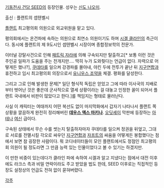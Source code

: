 [[기동전사 건담 SEED]]의 등장인물. 성우는 [[신도 나오미]].

출신 : 플랜트의 셉텐벨시

[[플랜트]] 최고평의회 의원으로 외교위원을 맡고 있다.

평의회에서는 온건파에 속하는 의원으로 최연소 의원이기도 하며 [[시겔 클라인]]의 측근이다. 동시에 플랜트의 제 9도시인 셉텐벨시 시장이며 종합정보학의 전문가.

이터널 강탈사건으로 인해 [[패트릭 자라]]에 의해 구속되지만 탈출하고[* 보통 이런 것은 주인공 일파가 도움을 주는 전개지만…. 딱히 누가 도와줫다는 언급이 없다. 자력으로 어떻게든 했나?], [[쿠데타]]를 일으켜 강경파를 몰아내, 야킨 두에 전투가 끝난 뒤 [[지구연합]]과 휴전하고 임시 최고평의회 의장으로서 [[유니우스 조약]]을 체결. 평화를 달성한다.

그리고 그로 인해 발생한 문제[* 일단 형식적 독립은 얻었고 그에 따라 이사국의 지배로부터 벗어난 것은 좋은데 군사적으로 열세 상황이라는 걸 대놓고 인정한 꼴이 되어서 플랜트 국내에서 비판이 많았다고 한다.]를 책임지는 형태로 물러난다.

사실 이 캐릭터는 여태까지 어떤 복선도 없이 마지막화에서 갑자기 나타나서 플랜트 쪽 상황을 깔끔하게 완전히 정리해버린 '''[[데우스 엑스 마키나]]'''. [[오딧세이]] 막판에 등장하는 [[아테나]] [[여신]] 급이다.

구속된 상태에서 무슨 수를 썻는지 탈출하자마자 쿠데타를 일으켜 정권을 뒤엎고, 그대로 서로를 전멸시킬 각오로 싸우던 [[지구연합]]과 [[자프트]]의 싸움을 어떻게든 봉합했다는 점에서 보면 참 굉장한 사람이다. 뭐 코디네이터들이 모인 플랜트에서도 정점인 최고평의회 의원이 될 정도라면 그 만큼 능력 있는 인물이었다고 볼 수 있기는 하겠지만.

이 만한 비중이 있는데다가 클라인 파에 속하여 시겔과 알고 지냈다는 점에서 대전 이후에도 라크스 측과 비밀 연락이라도 주고 받았을 법도 한데, SEED 이후로는 직접적인 등장도 설정상의 언급도 전혀 없이 묻혀버렸다.

[[각주]]
